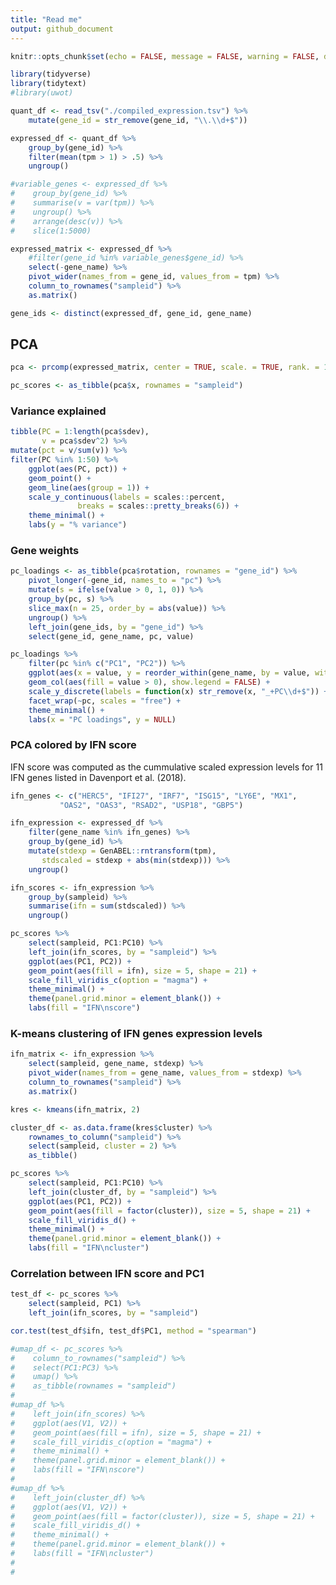 ```yaml
---
title: "Read me"
output: github_document
---
```


```r
knitr::opts_chunk$set(echo = FALSE, message = FALSE, warning = FALSE, dpi = 300)
```


```r
library(tidyverse)
library(tidytext)
#library(uwot)
```

```r
quant_df <- read_tsv("./compiled_expression.tsv") %>%
    mutate(gene_id = str_remove(gene_id, "\\.\\d+$"))

expressed_df <- quant_df %>%
    group_by(gene_id) %>%
    filter(mean(tpm > 1) > .5) %>%
    ungroup()

#variable_genes <- expressed_df %>%
#    group_by(gene_id) %>%
#    summarise(v = var(tpm)) %>%
#    ungroup() %>%
#    arrange(desc(v)) %>%
#    slice(1:5000)

expressed_matrix <- expressed_df %>%
    #filter(gene_id %in% variable_genes$gene_id) %>%
    select(-gene_name) %>%
    pivot_wider(names_from = gene_id, values_from = tpm) %>%
    column_to_rownames("sampleid") %>%
    as.matrix()

gene_ids <- distinct(expressed_df, gene_id, gene_name)
```

## PCA

```r
pca <- prcomp(expressed_matrix, center = TRUE, scale. = TRUE, rank. = 100)

pc_scores <- as_tibble(pca$x, rownames = "sampleid")
```

### Variance explained

```r
tibble(PC = 1:length(pca$sdev),
       v = pca$sdev^2) %>%
mutate(pct = v/sum(v)) %>%
filter(PC %in% 1:50) %>%
    ggplot(aes(PC, pct)) +
    geom_point() +
    geom_line(aes(group = 1)) +
    scale_y_continuous(labels = scales::percent,
		       breaks = scales::pretty_breaks(6)) +
    theme_minimal() +
    labs(y = "% variance")
```

### Gene weights

```r
pc_loadings <- as_tibble(pca$rotation, rownames = "gene_id") %>%
    pivot_longer(-gene_id, names_to = "pc") %>%
    mutate(s = ifelse(value > 0, 1, 0)) %>%
    group_by(pc, s) %>%
    slice_max(n = 25, order_by = abs(value)) %>%
    ungroup() %>%
    left_join(gene_ids, by = "gene_id") %>%
    select(gene_id, gene_name, pc, value)

pc_loadings %>%
    filter(pc %in% c("PC1", "PC2")) %>%
    ggplot(aes(x = value, y = reorder_within(gene_name, by = value, within = pc))) +
    geom_col(aes(fill = value > 0), show.legend = FALSE) +
    scale_y_discrete(labels = function(x) str_remove(x, "_+PC\\d+$")) +
    facet_wrap(~pc, scales = "free") +
    theme_minimal() +
    labs(x = "PC loadings", y = NULL)
```

### PCA colored by IFN score

IFN score was computed as the cummulative scaled expression levels for 11 IFN genes listed in Davenport et al. (2018).

```r
ifn_genes <- c("HERC5", "IFI27", "IRF7", "ISG15", "LY6E", "MX1", 
	       "OAS2", "OAS3", "RSAD2", "USP18", "GBP5")

ifn_expression <- expressed_df %>%
    filter(gene_name %in% ifn_genes) %>%
    group_by(gene_id) %>%
    mutate(stdexp = GenABEL::rntransform(tpm),
	   stdscaled = stdexp + abs(min(stdexp))) %>%
    ungroup()

ifn_scores <- ifn_expression %>%
    group_by(sampleid) %>%
    summarise(ifn = sum(stdscaled)) %>%
    ungroup()

pc_scores %>%
    select(sampleid, PC1:PC10) %>%
    left_join(ifn_scores, by = "sampleid") %>%
    ggplot(aes(PC1, PC2)) +
    geom_point(aes(fill = ifn), size = 5, shape = 21) +
    scale_fill_viridis_c(option = "magma") +
    theme_minimal() +
    theme(panel.grid.minor = element_blank()) +
    labs(fill = "IFN\nscore")
```

### K-means clustering of IFN genes expression levels 

```r
ifn_matrix <- ifn_expression %>%
    select(sampleid, gene_name, stdexp) %>%
    pivot_wider(names_from = gene_name, values_from = stdexp) %>%
    column_to_rownames("sampleid") %>%
    as.matrix()

kres <- kmeans(ifn_matrix, 2)

cluster_df <- as.data.frame(kres$cluster) %>%
    rownames_to_column("sampleid") %>%
    select(sampleid, cluster = 2) %>%
    as_tibble()

pc_scores %>%
    select(sampleid, PC1:PC10) %>%
    left_join(cluster_df, by = "sampleid") %>%
    ggplot(aes(PC1, PC2)) +
    geom_point(aes(fill = factor(cluster)), size = 5, shape = 21) +
    scale_fill_viridis_d() +
    theme_minimal() +
    theme(panel.grid.minor = element_blank()) +
    labs(fill = "IFN\ncluster")
```

### Correlation between IFN score and PC1 

```r
test_df <- pc_scores %>%
    select(sampleid, PC1) %>%
    left_join(ifn_scores, by = "sampleid")

cor.test(test_df$ifn, test_df$PC1, method = "spearman")
```


```r
#umap_df <- pc_scores %>%
#    column_to_rownames("sampleid") %>%
#    select(PC1:PC3) %>%
#    umap() %>%
#    as_tibble(rownames = "sampleid")
#
#umap_df %>%
#    left_join(ifn_scores) %>%
#    ggplot(aes(V1, V2)) +
#    geom_point(aes(fill = ifn), size = 5, shape = 21) +
#    scale_fill_viridis_c(option = "magma") +
#    theme_minimal() +
#    theme(panel.grid.minor = element_blank()) +
#    labs(fill = "IFN\nscore")
#
#umap_df %>%
#    left_join(cluster_df) %>%
#    ggplot(aes(V1, V2)) +
#    geom_point(aes(fill = factor(cluster)), size = 5, shape = 21) +
#    scale_fill_viridis_d() +
#    theme_minimal() +
#    theme(panel.grid.minor = element_blank()) +
#    labs(fill = "IFN\ncluster")
#
#
```
